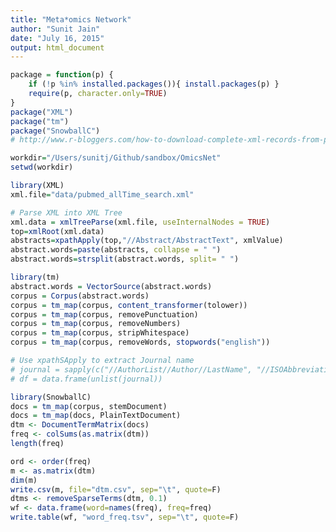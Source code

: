 ```yaml
---
title: "Meta*omics Network"
author: "Sunit Jain"
date: "July 16, 2015"
output: html_document
---
```

```r
package = function(p) {
	if (!p %in% installed.packages()){ install.packages(p) }
	require(p, character.only=TRUE)
}
package("XML")
package("tm")
package("SnowballC")
# http://www.r-bloggers.com/how-to-download-complete-xml-records-from-pubmed-and-extract-data/
```

```r
workdir="/Users/sunitj/Github/sandbox/OmicsNet"
setwd(workdir)
```

```r
library(XML)
xml.file="data/pubmed_allTime_search.xml"

# Parse XML into XML Tree
xml.data = xmlTreeParse(xml.file, useInternalNodes = TRUE)
top=xmlRoot(xml.data)
abstracts=xpathApply(top,"//Abstract/AbstractText", xmlValue)
abstract.words=paste(abstracts, collapse = " ")
abstract.words=strsplit(abstract.words, split= " ")
```

```r
library(tm)
abstract.words = VectorSource(abstract.words)
corpus = Corpus(abstract.words)
corpus = tm_map(corpus, content_transformer(tolower))
corpus = tm_map(corpus, removePunctuation)
corpus = tm_map(corpus, removeNumbers)
corpus = tm_map(corpus, stripWhitespace)
corpus = tm_map(corpus, removeWords, stopwords("english"))
```

```r
# Use xpathSApply to extract Journal name
# journal = sapply(c("//AuthorList//Author//LastName", "//ISOAbbreviation"), xpathApply, doc = xml.data, fun = xmlValue)
# df = data.frame(unlist(journal))
```

```r
library(SnowballC)   
docs = tm_map(corpus, stemDocument)
docs = tm_map(docs, PlainTextDocument) 
dtm <- DocumentTermMatrix(docs)
freq <- colSums(as.matrix(dtm))   
length(freq) 

ord <- order(freq) 
m <- as.matrix(dtm)   
dim(m)   
write.csv(m, file="dtm.csv", sep="\t", quote=F)  
dtms <- removeSparseTerms(dtm, 0.1)
wf <- data.frame(word=names(freq), freq=freq)  
write.table(wf, "word_freq.tsv", sep="\t", quote=F)
```


